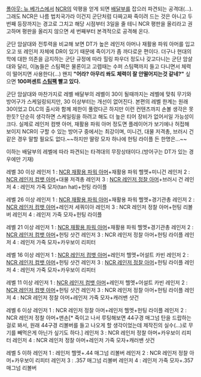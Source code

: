 [[폴아웃: 뉴 베가스]]에서 [[NCR]]의 악평을 얻게 되면 [[배달부]]를 잡으러 파견되는 공격대(...). 그래도 NCR은 나름 법치국가라 이건지 군단처럼 다짜고짜 죽이려 드는 것은 아니고 두번째 등장까지는 경고로 그치고 해당 시점부터 3일을 줄 테니 NCR 평판을 올리라고 권고하며 평판을 올리지 않으면 세 번째부터 본격적으로 공격해 온다. 

군단 암살대와 전투력을 비교해 보면 DT가 높은 레인저 아머나 재활용 파워 아머를 입고 오고 또 레인저 자체에 DR이 있기 때문에 죽이기가 좀 까다로운 편이다. 더구나 현대의학에 대한 의존을 금지하는 군단 규정에 따라 힐링 파우더 정도나 갖고다니는 군단 암살대와 달리, 이놈들은 스팀팩은 물론이고 고렙때는 수퍼 스팀팩까지 들고 다니면서 체력이 떨어지면 사용한다(...) 왠지 '''"어라? 아무리 쏴도 체력이 잘 안떨어지는것 같네?"''' 싶으면 '''100퍼센트 [[스팀팩]] 빨고 있다.'''

군단 암살대와 마찬가지로 레벨 배달부의 레벨이 30이 될때까지는 레벨에 맞춰 무기와 방어구가 스케일링되지만, 30 이상부터는 개선이 없어진다. 본편의 레벨 한계는 원래 30이었고 DLC의 출시와 함께 제한이 풀렸다곤 하지만 이런 컨텐츠까지 손볼 생각은 못한듯? 단순히 생각하면 스케일링을 하려고 해도 더 높은 티어 장비가 없어서일 가능성이 크다. 실제로 레인저 컴뱃 아머, 재활용 파워 아머 정도면 플레이어가 보기에나 허접해 보이지 NCR이 구할 수 있는 방어구 중에서는 최강이며, 미니건, 대물 저격총, 브러시 건 같은 경우 말할 필요도 없다.~~하지만 딸랑 모자 하나에 헌팅 라이플 든 한명은...~~

이하는 배달부의 레벨에 따라 파견되는 타격대의 무장상태이다.(방어구는 DT가 있는 경우에만 기재)

레벨 30 이상
레인저 1 : [[NCR 재활용 파워 아머]]+재활용 파워 헬멧+미니건
레인저 2 : [[NCR 레인저 컴뱃 아머]]+대물 저격총
레인저 3 : [[NCR 레인저 정찰 아머]]+브러시 건
레인저 4 : 레인저 가죽 모자(tan hat)+헌팅 라이플

레벨 26 이상
레인저 1 : [[NCR 재활용 파워 아머]]+재활용 파워 헬멧+경기관총
레인저 2 : [[NCR 레인저 컴뱃 아머]]+레인저 세쿼이아
레인저 3 : NCR 레인저 정찰 아머+헌팅 리볼버
레인저 4 : 레인저 가죽 모자+헌팅 라이플

레벨 21 이상
레인저 1 : [[NCR 재활용 파워 아머]]+재활용 파워 헬멧+경기관총
레인저 2 : [[NCR 레인저 컴뱃 아머]]+헌팅 샷건
레인저 3 : NCR 레인저 정찰 아머+헌팅 라이플
레인저 4 : 레인저 가죽 모자+카우보이 리피터

레벨 16 이상
레인저 1 : [[NCR 레인저 컴뱃 아머]]+레인저 헬멧+어설트 카빈
레인저 2 : [[NCR 레인저 컴뱃 아머]]+헌팅 샷건
레인저 3 : [[NCR 레인저 정찰 아머]]+헌팅 라이플
레인저 4 : 레인저 가죽 모자+카우보이 리피터

레벨 11 이상
레인저 1 : [[NCR 레인저 컴뱃 아머]]+레인저 헬멧+어설트 카빈
레인저 2 : [[NCR 레인저 컴뱃 아머]]+헌팅 샷건
레인저 3 : NCR 레인저 정찰 아머+헌팅 라이플
레인저 4 : NCR 레인저 정찰 아머+레인저 가죽 모자+캐러밴 샷건

레벨 6 이상
레인저 1 : NCR 레인저 정찰 아머+레인저 헬멧+헌팅 라이플
레인저 2 : NCR 레인저 정찰 아머+맨손[* 죽이고 나서 루팅해보면 44구경 매그넘 탄을 드랍하는걸로 봐서, 원래 44구경 리볼버를 들고 나오게 할 생각이었는데 제작진의 실수(...)로 무기를 빼먹은게 아닌가 싶기도 하다.]
레인저 3 : NCR 레인저 정찰 아머+카우보이 리피터
레인저 4 : NCR 레인저 정찰 아머+레인저 가죽 모자+캐러밴 샷건 

레벨 5 이하
레인저 1 : 레인저 헬멧+.44 매그넘 리볼버
레인저 2 : NCR 레인저 정찰 아머+카우보이 리피터
레인저 3 : .357 매그넘 리볼버
레인저 4 : 레인저 가죽 모자+.357 매그넘 리볼버
